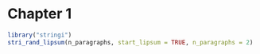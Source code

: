 \pagenumbering{arabic}
# Chapter 1

```r
library("stringi")
stri_rand_lipsum(n_paragraphs, start_lipsum = TRUE, n_paragraphs = 2)
```